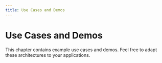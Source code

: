 ```yaml
---
title: Use Cases and Demos
---
```



# Use Cases and Demos
This chapter contains example use cases and demos. Feel free to adapt these architectures to your applications.

<DocCardList />
